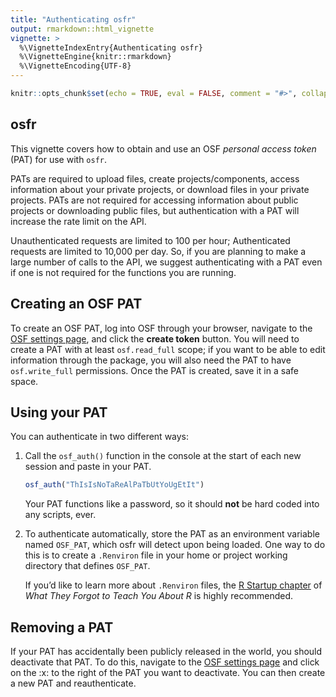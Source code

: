 ```yaml
---
title: "Authenticating osfr"
output: rmarkdown::html_vignette
vignette: >
  %\VignetteIndexEntry{Authenticating osfr}
  %\VignetteEngine{knitr::rmarkdown}
  %\VignetteEncoding{UTF-8}
---
```


```r
knitr::opts_chunk$set(echo = TRUE, eval = FALSE, comment = "#>", collapse = TRUE)
```

## osfr

This vignette covers how to obtain and use an OSF *personal access token* (PAT) for use with `osfr`.

PATs are required to upload files, create projects/components, access information about your private projects, or download files in your private projects. PATs are not required for accessing information about public projects or downloading public files, but authentication with a PAT will increase the rate limit on the API.

Unauthenticated requests are limited to 100 per hour; Authenticated requests are limited to 10,000 per day. So, if you are planning to make a large number of calls to the API, we suggest authenticating with a PAT even if one is not required for the functions you are running.

## Creating an OSF PAT

To create an OSF PAT, log into OSF through your browser, navigate to the [OSF settings page](https://osf.io/settings/tokens/), and click the **create token** button. You will need to create a PAT with at least `osf.read_full` scope; if you want to be able to edit information through the package, you will also need the PAT to have `osf.write_full` permissions. Once the PAT is created, save it in a safe space.

## Using your PAT

You can authenticate in two different ways:

1. Call the `osf_auth()` function in the console at the start of each new session and paste in your PAT. 

   ```r
   osf_auth("ThIsIsNoTaReAlPaTbUtYoUgEtIt")
   ```

   Your PAT functions like a password, so it should **not** be hard coded into any scripts, ever.

2. To authenticate automatically, store the PAT as an environment variable named `OSF_PAT`, which osfr will detect upon being loaded. One way to do this is to create a `.Renviron` file in your home or project working directory that defines `OSF_PAT`. 

    If you'd like to learn more about `.Renviron` files, the [R Startup chapter](https://rstats.wtf/r-startup.html) of *What They Forgot to Teach You About R* is highly recommended.

## Removing a PAT

If your PAT has accidentally been publicly released in the world, you should deactivate that PAT. To do this, navigate to the [OSF settings page](https://osf.io/settings/tokens/) and click on the :x: to the right of the PAT you want to deactivate. You can then create a new PAT and reauthenticate.
